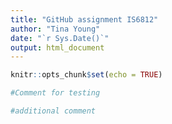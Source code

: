 ---
title: "GitHub assignment IS6812"
author: "Tina Young"
date: "`r Sys.Date()`"
output: html_document
---

```{r setup, include=FALSE}
knitr::opts_chunk$set(echo = TRUE)
```

```{r}
#Comment for testing
```

```{r}
#additional comment
```
